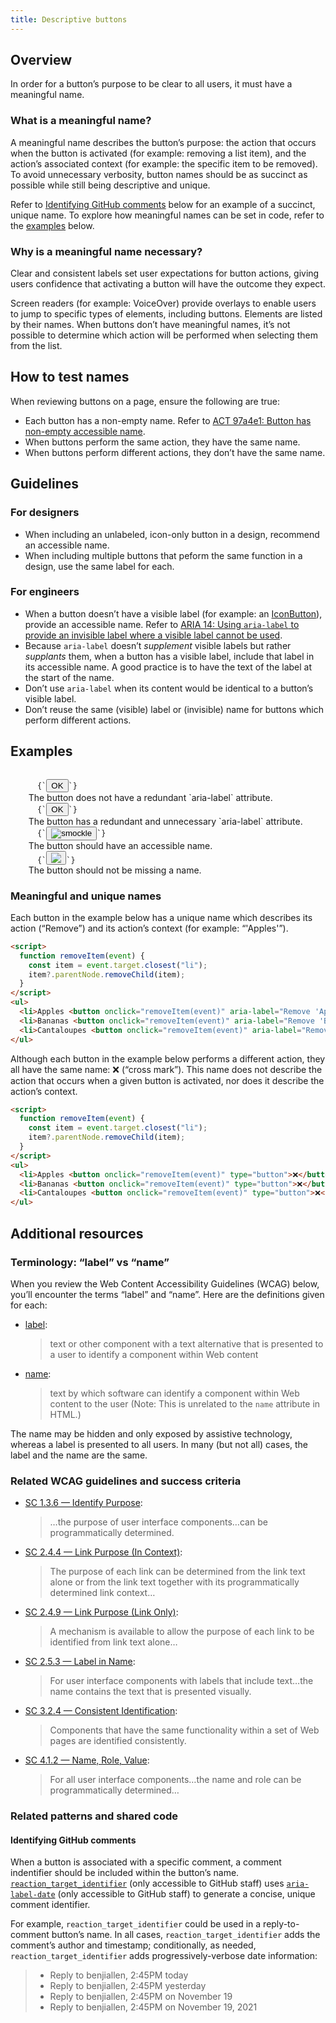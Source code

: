 ```yaml
---
title: Descriptive buttons
---
```


## Overview

In order for a button’s purpose to be clear to all users, it must have a meaningful name.

### What is a meaningful name?

A meaningful name describes the button’s purpose: the action that occurs when the button is activated (for example: removing a list item), and the action’s associated context (for example: the specific item to be removed). To avoid unnecessary verbosity, button names should be as succinct as possible while still being descriptive and unique. 

Refer to [Identifying GitHub comments](#identifying-github-comments) below for an example of a succinct, unique name. To explore how meaningful names can be set in code, refer to the [examples](#examples) below.

### Why is a meaningful name necessary?

Clear and consistent labels set user expectations for button actions, giving users confidence that activating a button will have the outcome they expect.

Screen readers (for example: VoiceOver) provide overlays to enable users to jump to specific types of elements, including buttons. Elements are listed by their names. When buttons don’t have meaningful names, it’s not possible to determine which action will be performed when selecting them from the list.

## How to test names

When reviewing buttons on a page, ensure the following are true:

- Each button has a non-empty name. Refer to [ACT 97a4e1: Button has non-empty accessible name](https://www.w3.org/WAI/standards-guidelines/act/rules/97a4e1/).
- When buttons perform the same action, they have the same name.
- When buttons perform different actions, they don’t have the same name.

## Guidelines

### For designers

- When including an unlabeled, icon-only button in a design, recommend an accessible name.
- When including multiple buttons that peform the same function in a design, use the same label for each.

### For engineers

- When a button doesn’t have a visible label (for example: an [IconButton](https://primer.style/view-components/components/iconbutton)), provide an accessible name. Refer to [ARIA 14: Using `aria-label` to provide an invisible label where a visible label cannot be used](https://www.w3.org/WAI/WCAG22/Techniques/aria/ARIA14).
- Because `aria-label` doesn’t _supplement_ visible labels but rather _supplants_ them, when a button has a visible label, include that label in its accessible name. A good practice is to have the text of the label at the start of the name.
- Don’t use `aria-label` when its content would be identical to a button’s visible label.
- Don’t reuse the same (visible) label or (invisible) name for buttons which perform different actions.

## Examples

<DoDontContainer>
  <Do>
    <Code className="language-html">
      {`<button type="button">OK</button>`}
    </Code>
    <Caption>The button does not have a redundant `aria-label` attribute.</Caption>
  </Do>
  <Dont>
    <Code className="language-html">
      {`<button type="button">OK</button>`}
    </Code>
    <Caption>The button has a redundant and unnecessary `aria-label` attribute.</Caption>
 </Dont>
</DoDontContainer>


<DoDontContainer>
  <Do>
    <Code className="language-html">
      {`<button type="button" aria-label="smockle’s profile"><img alt="smockle" src="https://avatars.githubusercontent.com/u/3104489?s=32"></button>`}
    </Code>
    <Caption>The button should have an accessible name.</Caption>
  </Do>
  <Dont>
    <Code className="language-html">
      {`<button type="button"><img src="https://avatars.githubusercontent.com/u/3104489?s=32"></button>`}
    </Code>
    <Caption>The button should not be missing a name.</Caption>
 </Dont>
</DoDontContainer>


### Meaningful and unique names

Each button in the example below has a unique name which describes its action (“Remove”) and its action’s context (for example: “'Apples'”).

```HTML
<script>
  function removeItem(event) {
    const item = event.target.closest("li");
    item?.parentNode.removeChild(item);
  }
</script>
<ul>
  <li>Apples <button onclick="removeItem(event)" aria-label="Remove 'Apples'" type="button">❌</button></li>
  <li>Bananas <button onclick="removeItem(event)" aria-label="Remove 'Bananas'" type="button">❌</button></li>
  <li>Cantaloupes <button onclick="removeItem(event)" aria-label="Remove 'Cantaloupes'" type="button">❌</button></li>
</ul>
```

Although each button in the example below performs a different action, they all have the same name: ❌ (“cross mark”). This name does not describe the action that occurs when a given button is activated, nor does it describe the action’s context.

```HTML
<script>
  function removeItem(event) {
    const item = event.target.closest("li");
    item?.parentNode.removeChild(item);
  }
</script>
<ul>
  <li>Apples <button onclick="removeItem(event)" type="button">❌</button></li>
  <li>Bananas <button onclick="removeItem(event)" type="button">❌</button></li>
  <li>Cantaloupes <button onclick="removeItem(event)" type="button">❌</button></li>
</ul>
```


## Additional resources

### Terminology: “label” vs “name”

When you review the Web Content Accessibility Guidelines (WCAG) below, you’ll encounter the terms “label” and “name”. Here are the definitions given for each:

- [label](https://www.w3.org/TR/WCAG22/#dfn-labels):

  > text or other component with a text alternative that is presented to a user to identify a component within Web content

- [name](https://www.w3.org/TR/WCAG22/#dfn-name):
  > text by which software can identify a component within Web content to the user (Note: This is unrelated to the `name` attribute in HTML.)

The name may be hidden and only exposed by assistive technology, whereas a label is presented to all users. In many (but not all) cases, the label and the name are the same.

### Related WCAG guidelines and success criteria

- [SC 1.3.6 — Identify Purpose](https://www.w3.org/TR/WCAG22/#identify-purpose):

  > …the purpose of user interface components…can be programmatically determined.

- [SC 2.4.4 — Link Purpose (In Context)](https://www.w3.org/TR/WCAG22/#link-purpose-in-context):

  > The purpose of each link can be determined from the link text alone or from the link text together with its programmatically determined link context…

- [SC 2.4.9 — Link Purpose (Link Only)](https://www.w3.org/TR/WCAG22/#link-purpose-link-only):

  > A mechanism is available to allow the purpose of each link to be identified from link text alone…

- [SC 2.5.3 — Label in Name](https://www.w3.org/TR/WCAG22/#label-in-name):

  > For user interface components with labels that include text…the name contains the text that is presented visually.

- [SC 3.2.4 — Consistent Identification](https://www.w3.org/TR/WCAG22/#consistent-identification):

  > Components that have the same functionality within a set of Web pages are identified consistently.

- [SC 4.1.2 — Name, Role, Value](https://www.w3.org/TR/WCAG22/#name-role-value):

  > For all user interface components…the name and role can be programmatically determined…

### Related patterns and shared code

#### Identifying GitHub comments

When a button is associated with a specific comment, a comment indentifier should be included within the button’s name. [`reaction_target_identifier`](https://github.com/github/github/blob/016b875e0542c0781a3c6f5ed27c58c472cc6717/app/components/reactions/reactions_component.rb#L47-L51) (only accessible to GitHub staff) uses [`aria-label-date`](https://github.com/github/github/blob/9bea7b7d0d120df6b9b864fda39fe374479acc0d/app/components/application_component.rb#L68-L78) (only accessible to GitHub staff) to generate a concise, unique comment identifier.

For example, `reaction_target_identifier` could be used in a reply-to-comment button’s name. In all cases, `reaction_target_identifier` adds the comment’s author and timestamp; conditionally, as needed, `reaction_target_identifier` adds progressively-verbose date information:

> - Reply to benjiallen, 2:45PM today
> - Reply to benjiallen, 2:45PM yesterday
> - Reply to benjiallen, 2:45PM on November 19
> - Reply to benjiallen, 2:45PM on November 19, 2021
